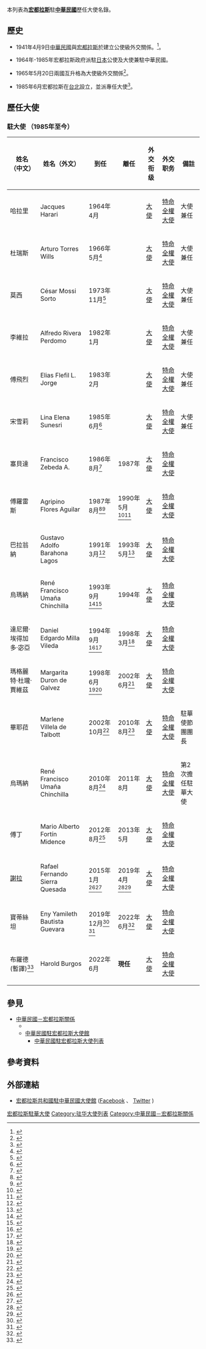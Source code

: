 
本列表為'''[[宏都拉斯|宏都拉斯]]'''駐'''[[中華民國|中華民國]]'''歷任大使名錄。
==歷史==
*1941年4月9日[[中華民國|中華民國]]與[[宏都拉斯|宏都拉斯]]於建立公使級外交關係。<ref>{{cite web|url=https://www.taiwanembassy.org/hn/post/8.html|title=中華民國駐宏都拉斯共和國大使館組織職掌|publisher=中華民國駐外單位聯合網站|date=2018-03-08|accessdate=2018-03-16|archive-date=2018-03-16|archive-url=https://web.archive.org/web/20180316215304/https://www.taiwanembassy.org/hn/post/8.html|dead-url=no}}</ref>。

*1964年-1985年宏都拉斯政府派駐[[日本|日本]]公使及大使兼駐中華民國。

*1965年5月20日兩國互升格為大使級外交關係<ref name="ROC Foreign Relation Yearbook 1997">{{cite web|url=http://multilingual.mofa.gov.tw/web/web_UTF-8/almanac/almanac1997/3-1-6.html|title=中華民國外交部86年外交年鑑|publisher=[[中華民國外交部|中華民國外交部]]|date=1998-06|accessdate=2017-12-16|archive-date=2013-06-04|archive-url=https://web.archive.org/web/20130604074247/http://multilingual.mofa.gov.tw/web/web_UTF-8/almanac/almanac1997/3-1-6.html|dead-url=no}}</ref>。

*1985年6月宏都拉斯在[[台北|台北]]設立{{link-ja|宏都拉斯駐華大使館|在中華民国ホンジュラス大使館|駐華大使館}}，並派專任大使<ref name="ROC Foreign Relation Yearbook 1997">{{cite web|url=http://multilingual.mofa.gov.tw/web/web_UTF-8/almanac/almanac1997/3-1-6.html|title=中華民國外交部86年外交年鑑|publisher=[[中華民國外交部|中華民國外交部]]|date=1998-06|accessdate=2017-12-16|archive-date=2013-06-04|archive-url=https://web.archive.org/web/20130604074247/http://multilingual.mofa.gov.tw/web/web_UTF-8/almanac/almanac1997/3-1-6.html|dead-url=no}}</ref>。

==歷任大使==
==={{HND}}駐{{ROC}}大使 （1985年至今）===
{| class="wikitable" 
|- 
!姓名（中文）
!姓名（外文）
!到任
!離任
!外交衔级
!外交职务
!colspan="2" | 備註
|- 
|哈拉里
|Jacques Harari
|1964年4月
|
|[[大使|大使]]
|[[特命全權大使|特命全權大使]]
|{{JPN}}大使兼任
|- 
|杜瑞斯
|Arturo Torres Wills
|1966年5月<ref>{{cite news|url=https://www.ttv.com.tw/news/tdcm/viewnews.asp?news=0109118|title=宏都拉斯共和國新任駐華大使杜瑞斯（Arturo Torres Wills）向蔣總統呈遞到任國書。|publisher=臺視全球資訊網文化資產網站|date=1966-05-19|accessdate=2017-11-25|archive-date=2017-12-01|archive-url=https://web.archive.org/web/20171201035543/https://www.ttv.com.tw/news/tdcm/viewnews.asp?news=0109118|dead-url=no}}</ref>
|
|[[大使|大使]]
|[[特命全權大使|特命全權大使]]
|{{JPN}}大使兼任
|- 
|莫西
|César Mossi Sorto
|1973年11月<ref>{{cite news|url=https://www.ttv.com.tw/news/tdcm/viewnews.asp?news=0255941|title=宏都拉斯共和國新任駐華大使莫西（César Mossi Sorto）呈遞到任國書副本。|publisher=臺視全球資訊網文化資產網站|date=1973-11-05|accessdate=2017-03-24|archive-date=2017-12-01|archive-url=https://web.archive.org/web/20171201035458/https://www.ttv.com.tw/news/tdcm/viewnews.asp?news=0255941|dead-url=no}}</ref>
|
|[[大使|大使]]
|[[特命全權大使|特命全權大使]]
|{{JPN}}大使兼任
|-
|李維拉
|Alfredo Rivera Perdomo
|1982年1月
|
|[[大使|大使]]
|[[特命全權大使|特命全權大使]]
|{{JPN}}大使兼任
|-
|傅飛烈
|Elias Flefil L. Jorge
|1983年2月
|
|[[大使|大使]]
|[[特命全權大使|特命全權大使]]
|{{JPN}}大使兼任
|- 
|宋雪莉
|Lina Elena Sunesri
|1985年6月<ref>{{cite news|url=https://www.mofa.gov.tw/News_Content_M_2.aspx?n=FAEEE2F9798A98FD&sms=6DC19D8F09484C89&s=DC14B48AA3713E92|title=宏都拉斯共和國新任駐華大使宋雪莉（Lina Elena Sunesri）向蔣總統呈遞到任國書。|publisher=[[中華民國外交部|中華民國外交部]]|date=1985-06-01|accessdate=2017-03-24|archive-date=2017-03-24|archive-url=https://web.archive.org/web/20170324175204/http://www.mofa.gov.tw/News_Content_M_2.aspx?n=FAEEE2F9798A98FD&sms=6DC19D8F09484C89&s=DC14B48AA3713E92|dead-url=no}}</ref>
|
|[[大使|大使]]
|[[特命全權大使|特命全權大使]]
|{{JPN}}大使兼任
|- 
|塞貝達
|Francisco Zebeda A.
|1986年8月<ref>{{cite news|url=http://www.mofa.gov.tw/News_Content_M_2.aspx?n=FAEEE2F9798A98FD&sms=6DC19D8F09484C89&s=1AE834D73E28992D|title=宏都拉斯共和國新任駐華大使塞貝達（Francisco Zebeda A.）向蔣總統呈遞到任國書。|publisher=[[中華民國外交部|中華民國外交部]]|date=1986-08-22|accessdate=2017-03-24|archive-date=2017-03-24|archive-url=https://web.archive.org/web/20170324174700/http://www.mofa.gov.tw/News_Content_M_2.aspx?n=FAEEE2F9798A98FD&sms=6DC19D8F09484C89&s=1AE834D73E28992D|dead-url=no}}</ref>
|1987年
|[[大使|大使]]
|[[特命全權大使|特命全權大使]]
|
|- 
|傅羅雷斯
|Agripino Flores Aguilar
|1987年8月<ref>{{cite news|url=http://www.mofa.gov.tw/News_Content_M_2.aspx?n=FAEEE2F9798A98FD&sms=6DC19D8F09484C89&s=884648D2BADD971B|title=宏都拉斯共和國新任駐華大使傅羅雷斯（Agripino Flores Aguilar）向丁部長呈遞到任國書副本。|publisher=[[中華民國外交部|中華民國外交部]]|date=1987-08-20|accessdate=2017-03-24|archive-date=2017-04-16|archive-url=https://web.archive.org/web/20170416222138/http://www.mofa.gov.tw/News_Content_M_2.aspx?n=FAEEE2F9798A98FD&sms=6DC19D8F09484C89&s=884648D2BADD971B|dead-url=no}}</ref><ref>{{cite news|url=http://www.mofa.gov.tw/News_Content_M_2.aspx?n=FAEEE2F9798A98FD&sms=6DC19D8F09484C89&s=9565EFE9666DE8DB|title=宏都拉斯共和國新任駐華大使傅羅雷斯（Agripino Flores Aguilar）向蔣總統呈遞到任國書。|publisher=[[中華民國外交部|中華民國外交部]]|date=1987-08-28|accessdate=2017-03-24|archive-date=2017-04-16|archive-url=https://web.archive.org/web/20170416222218/http://www.mofa.gov.tw/News_Content_M_2.aspx?n=FAEEE2F9798A98FD&sms=6DC19D8F09484C89&s=9565EFE9666DE8DB|dead-url=no}}</ref>
|1990年5月<ref>{{cite news|url=http://www.mofa.gov.tw/News_Content_M_2.aspx?n=FAEEE2F9798A98FD&sms=6DC19D8F09484C89&s=9E8511351DDB2473|title=外交部部長連戰代表我政府頒贈大綬景星勳章乙座予宏都拉斯共和國駐華大使傅羅雷斯（Agripino Flores Aguilar）。|publisher=[[中華民國外交部|中華民國外交部]]|date=1990-05-15|accessdate=2017-03-24|archive-date=2017-03-25|archive-url=https://web.archive.org/web/20170325023855/http://www.mofa.gov.tw/News_Content_M_2.aspx?n=FAEEE2F9798A98FD&sms=6DC19D8F09484C89&s=9E8511351DDB2473|dead-url=no}}</ref><ref>{{cite news|url=https://www.mofa.gov.tw/News_Content_M_2.aspx?n=FAEEE2F9798A98FD&sms=6DC19D8F09484C89&s=E57AF9A010A7436D|title=宏都拉斯共和國駐華大使傅羅雷斯（Agripino Flores Aguilar）離華|publisher=[[中華民國外交部|中華民國外交部]]|date=1990-05-30|accessdate=2018-03-23|archive-date=2018-03-23|archive-url=https://web.archive.org/web/20180323155218/https://www.mofa.gov.tw/News_Content_M_2.aspx?n=FAEEE2F9798A98FD&sms=6DC19D8F09484C89&s=E57AF9A010A7436D|dead-url=no}}</ref>
|[[大使|大使]]
|[[特命全權大使|特命全權大使]]
|
|- 
|巴拉翁納
|Gustavo Adolfo Barahona Lagos
|1991年3月<ref>{{cite news|url=http://www.mofa.gov.tw/News_Content_M_2.aspx?n=FAEEE2F9798A98FD&sms=6DC19D8F09484C89&s=EF238AFE221D9EAE|title=宏都拉斯共和國新任駐華大使巴拉翁納（Gustavo Adolfo Barahona Lagos）向錢部長呈遞到任國書副本。|publisher=[[中華民國外交部|中華民國外交部]]|date=1991-03-06|accessdate=2017-03-24|archive-date=2017-03-24|archive-url=https://web.archive.org/web/20170324174907/http://www.mofa.gov.tw/News_Content_M_2.aspx?n=FAEEE2F9798A98FD&sms=6DC19D8F09484C89&s=EF238AFE221D9EAE|dead-url=no}}</ref>
|1993年5月<ref>{{cite news|url=http://www.mofa.gov.tw/News_Content_M_2.aspx?n=FAEEE2F9798A98FD&sms=6DC19D8F09484C89&s=5A572F163AF6CCAE|title=外交部部長錢復代表我政府頒贈大綬景星勳章乙座予瓜地馬拉共和國駐華大使穆利納閣下（Raul Molina Bedoya）及宏都拉斯共和國駐華大使巴拉翁納閣下（Gustavo Adolfo Barahona Lagos）|publisher=[[中華民國外交部|中華民國外交部]]|date=1993-05-17|accessdate=2017-03-24|archive-date=2017-03-25|archive-url=https://web.archive.org/web/20170325023952/http://www.mofa.gov.tw/News_Content_M_2.aspx?n=FAEEE2F9798A98FD&sms=6DC19D8F09484C89&s=5A572F163AF6CCAE|dead-url=no}}</ref>
|[[大使|大使]]
|[[特命全權大使|特命全權大使]]
|
|- 
|烏瑪納
|René Francisco Umaña Chinchilla
|1993年9月<ref>{{cite news|url=http://www.mofa.gov.tw/News_Content_M_2.aspx?n=FAEEE2F9798A98FD&sms=6DC19D8F09484C89&s=EF238AFE221D9EAE|title=宏都拉斯共和國新任駐華大使烏瑪納（Rene Francisco Umaña Chinchilla）向錢部長呈遞到任國書副本。|publisher=[[中華民國外交部|中華民國外交部]]|date=1993-09-03|accessdate=2017-03-24|archive-date=2017-03-24|archive-url=https://web.archive.org/web/20170324174907/http://www.mofa.gov.tw/News_Content_M_2.aspx?n=FAEEE2F9798A98FD&sms=6DC19D8F09484C89&s=EF238AFE221D9EAE|dead-url=no}}</ref><ref>{{cite news|url=http://www.president.gov.tw/Default.aspx?tabid=131&itemid=3582&rmid=514&word1=%e5%ae%8f%e9%83%bd%e6%8b%89%e6%96%af&word2=And&word3=%e7%83%8f%e7%91%aa%e7%b4%8d|title=宏都拉斯共和國新任駐華大使烏瑪納（Rene Francisco Umaña Chinchilla）向李總統呈遞到任國書。|publisher=[[中華民國總統府|中華民國總統府]]|date=1993-09-13|accessdate=2017-04-19}}</ref>
|1994年
|[[大使|大使]]
|[[特命全權大使|特命全權大使]]
|
|- 
|達尼爾·埃得加多·宓亞
|Daniel Edgardo Milla Vileda
|1994年9月<ref>{{cite news|url=http://www.mofa.gov.tw/News_Content_M_2.aspx?n=FAEEE2F9798A98FD&sms=6DC19D8F09484C89&s=EF238AFE221D9EAE|title=宏都拉斯共和國新任駐華大使達尼爾‧埃得加多‧宓亞（Daniel Edgardo Milla Vileda）向錢部長呈遞到任國書副本。|publisher=[[中華民國外交部|中華民國外交部]]|date=1993-09-03|accessdate=2017-03-24|archive-date=2017-03-24|archive-url=https://web.archive.org/web/20170324174907/http://www.mofa.gov.tw/News_Content_M_2.aspx?n=FAEEE2F9798A98FD&sms=6DC19D8F09484C89&s=EF238AFE221D9EAE|dead-url=no}}</ref><ref>{{cite news|url=http://www.president.gov.tw/Default.aspx?tabid=131&itemid=3582&rmid=514&word1=%e5%ae%8f%e9%83%bd%e6%8b%89%e6%96%af&word2=And&word3=%e7%83%8f%e7%91%aa%e7%b4%8d|title=宏都拉斯共和國新任駐華大使宓亞（Daniel Edgardo Milla Vileda）向李總統呈遞到任國書。|publisher=[[中華民國總統府|中華民國總統府]]|date=1994-09-09|accessdate=2017-04-19}}</ref>
|1998年3月<ref>{{cite news|url=http://www.president.gov.tw/Default.aspx?tabid=84&lctl=view&itemid=891&ctid=98&q=%e5%a4%a7%e7%b6%ac%e6%99%af%e6%98%9f%e5%8b%b3%e7%ab%a0|title=我政府頒贈大綬景星勳章乙座予宏都拉斯共和國駐華大使達尼爾‧埃得加多‧宓亞（Daniel Edgardo Milla Vileda）。|publisher=[[中華民國總統府|中華民國總統府]]|date=1998-03-02|accessdate=2017-04-21|archive-date=2019-11-30|archive-url=https://web.archive.org/web/20191130182620/https://www.president.gov.tw/Default.aspx?tabid=84&lctl=view&itemid=891&ctid=98&q=%e5%a4%a7%e7%b6%ac%e6%99%af%e6%98%9f%e5%8b%b3%e7%ab%a0|dead-url=no}}</ref>
|[[大使|大使]]
|[[特命全權大使|特命全權大使]]
|
|- 
|瑪格麗特·杜瓏·賈維茲
|Margarita Duron de Galvez
|1998年6月<ref>{{cite news|url=http://www.mofa.gov.tw/News_Content_M_2.aspx?n=FAEEE2F9798A98FD&sms=6DC19D8F09484C89&s=E27B266B1C85001A|title=宏都拉斯共和國新任駐華大使瑪格麗特‧杜瓏‧賈維茲（Margarita Duron de Galvez）向胡部長呈遞到任國書副本。|publisher=[[中華民國外交部|中華民國外交部]]|date=1998-06-24|accessdate=2017-03-24|archive-date=2017-04-17|archive-url=https://web.archive.org/web/20170417065615/http://www.mofa.gov.tw/News_Content_M_2.aspx?n=FAEEE2F9798A98FD&sms=6DC19D8F09484C89&s=E27B266B1C85001A|dead-url=no}}</ref><ref>{{cite news|url=http://www.president.gov.tw/Default.aspx?tabid=131&itemid=5321&rmid=514&word1=%e5%ae%8f%e9%83%bd%e6%8b%89%e6%96%af&word2=And&word3=%e6%9d%9c%e7%93%8f|title=宏都拉斯共和國新任駐華大使瑪格麗特‧杜瓏‧賈維茲（Margarita Duron de Galvez）向李總統呈遞到任國書。|publisher=[[中華民國總統府|中華民國總統府]]|date=1998-06-26|accessdate=2017-04-19}}</ref>
|2002年6月<ref>{{cite news|url=http://www.president.gov.tw/Default.aspx?tabid=84&lctl=view&itemid=1412&ctid=98&q=%e5%a4%a7%e4%bd%bf|title=我政府頒贈大綬景星勳章乙座予宏都拉斯共和國駐華大使瑪格麗特‧杜瓏‧賈維茲（Margarita Duron de Galvez）。|publisher=[[中華民國總統府|中華民國總統府]]|date=2002-05-29|accessdate=2017-04-19}}</ref>
|[[大使|大使]]
|[[特命全權大使|特命全權大使]]
|
|- 
|畢耶菈
|Marlene Villela de Talbott
|2002年10月<ref>{{cite news|url=http://www.president.gov.tw/Default.aspx?tabid=131&itemid=1014&rmid=514&word1=%e5%ae%8f%e9%83%bd%e6%8b%89%e6%96%af&word2=And&word3=%e7%95%a2%e8%80%b6%e8%8f%88|title=宏都拉斯共和國新任駐華大使畢耶菈（Marlene Villela de Talbott）向陳總統呈遞到任國書。|publisher=[[中華民國總統府|中華民國總統府]]|date=2002-10-18|accessdate=2017-04-19}}</ref>
|2010年8月<ref>{{cite news|url=http://www.president.gov.tw/Default.aspx?tabid=84&lctl=view&itemid=8212&ctid=98&q=%e5%a4%a7%e4%bd%bf|title=我政府頒贈大綬景星勳章乙座予宏都拉斯共和國駐華大使畢耶菈（Marlene Villela de Talbott）。|publisher=[[中華民國總統府|中華民國總統府]]|date=2010-06-29|accessdate=2017-04-19}}</ref>
|[[大使|大使]]
|[[特命全權大使|特命全權大使]]
|駐華使節團團長
|- 
|烏瑪納
|René Francisco Umaña Chinchilla
|2010年8月<ref>{{cite news|url=http://www.president.gov.tw/Default.aspx?tabid=131&itemid=22252&rmid=514&word1=%e5%ae%8f%e9%83%bd%e6%8b%89%e6%96%af&word2=And&word3=%e7%83%8f%e7%91%aa%e7%b4%8d|title=宏都拉斯共和國新任駐華大使烏瑪納（Rene Francisco Umaña Chinchilla）向馬總統呈遞到任國書。|publisher=[[中華民國總統府|中華民國總統府]]|date=2010-09-02|accessdate=2017-04-19}}</ref>
|2011年8月
|[[大使|大使]]
|[[特命全權大使|特命全權大使]]
|第2次擔任駐華大使
|- 
|傅丁
|Mario Alberto Fortín Midence
|2012年8月<ref>{{cite news|url=http://www.president.gov.tw/Default.aspx?tabid=131&itemid=27986&rmid=514&word1=%e5%ae%8f%e9%83%bd%e6%8b%89%e6%96%af&word2=And&word3=%e5%82%85%e4%b8%81|title=宏都拉斯共和國新任駐華大使傅丁（Mario Alberto Fortín Midence）向馬總統呈遞到任國書。|publisher=[[中華民國總統府|中華民國總統府]]|date=2012-08-28|accessdate=2017-04-19}}</ref>
|2013年5月
|[[大使|大使]]
|[[特命全權大使|特命全權大使]]
|
|- 
|[[謝拉_(外交官)|謝拉]]
|Rafael Fernando Sierra Quesada
|2015年1月<ref>{{cite news|url=http://www.mofa.gov.tw/News_Content_M_2.aspx?n=FAEEE2F9798A98FD&sms=6DC19D8F09484C89&s=FD95BBECEFFE46A0|title=宏都拉斯共和國新任駐華大使謝拉（Rafael Fernando Sierra Quesada）向林部長呈遞到任國書副本。|publisher=[[中華民國外交部|中華民國外交部]]|date=2015-01-21|accessdate=2017-04-17|archive-date=2017-04-18|archive-url=https://web.archive.org/web/20170418000011/http://www.mofa.gov.tw/News_Content_M_2.aspx?n=FAEEE2F9798A98FD&sms=6DC19D8F09484C89&s=FD95BBECEFFE46A0|dead-url=no}}</ref><ref>{{cite news|url=http://www.president.gov.tw/Default.aspx?tabid=131&itemid=34088&rmid=514&word1=%e5%ae%8f%e9%83%bd%e6%8b%89%e6%96%af&word2=And&word3=%e8%ac%9d%e6%8b%89|title=宏都拉斯共和國新任駐華大使謝拉（Rafael Fernando Sierra Quesada）向馬總統呈遞到任國書。|publisher=[[中華民國總統府|中華民國總統府]]|date=2015-02-04|accessdate=2017-04-17}}</ref>
|2019年4月<ref>{{cite news|url=https://tw.news.yahoo.com/%E9%A7%90%E5%8F%B04%E5%B9%B4%E5%A4%9A-%E5%AE%8F%E9%83%BD%E6%8B%89%E6%96%AF%E5%A4%A7%E4%BD%BF%E8%AC%9D%E6%8B%89%E5%B0%87%E9%9B%A2%E4%BB%BB-%E5%9C%96-140303726.html|title=駐台4年多 宏都拉斯大使謝拉將離任。|publisher=[[中央社|中央社]]|date=2019-04-04|accessdate=2019-04-16|archive-date=2019-04-16|archive-url=https://web.archive.org/web/20190416043023/https://tw.news.yahoo.com/%25E9%25A7%2590%25E5%258F%25B04%25E5%25B9%25B4%25E5%25A4%259A-%25E5%25AE%258F%25E9%2583%25BD%25E6%258B%2589%25E6%2596%25AF%25E5%25A4%25A7%25E4%25BD%25BF%25E8%25AC%259D%25E6%258B%2589%25E5%25B0%2587%25E9%259B%25A2%25E4%25BB%25BB-%25E5%259C%2596-140303726.html|dead-url=no}}</ref><ref>{{cite news|url=http://www.latribuna.hn/2019/04/13/condecoran-embajador-en-taiwan-antes-de-incorporarse-a-washington/?fbclid=IwAR2IJAWeKfiq0bT71gyte9n6Dmb3vQCW23v90up59O3IQ33dp3fBi_pgo6E|title=我政府頒贈大綬景星勳章乙座予宏都拉斯共和國駐台大使謝拉（Rafael Fernando Sierra Quesada）。|publisher=論壇報|date=2019-04-13|accessdate=2019-04-16|archive-date=2019-11-11|archive-url=https://web.archive.org/web/20191111203633/https://www.latribuna.hn/2019/04/13/condecoran-embajador-en-taiwan-antes-de-incorporarse-a-washington/?fbclid=IwAR2IJAWeKfiq0bT71gyte9n6Dmb3vQCW23v90up59O3IQ33dp3fBi_pgo6E|dead-url=no}}</ref>
|[[大使|大使]]
|[[特命全權大使|特命全權大使]]
|
|- 
|寶蒂絲坦
|Eny Yamileth Bautista Guevara
|2019年12月<ref>{{cite news|url=https://www.mofa.gov.tw/News_Content.aspx?n=8742DCE7A2A28761&s=6CBDE4ECC8FD1B02|title=宏都拉斯共和國新任駐臺大使寶蒂絲坦（Eny Yamileth Bautista Guevara）向吳部長呈遞到任國書副本。|publisher=[[中華民國外交部|中華民國外交部]]|date=2019-12-17|accessdate=2019-12-17|archive-date=2019-12-17|archive-url=https://web.archive.org/web/20191217130138/https://www.mofa.gov.tw/News_Content.aspx%3Fn%3D8742DCE7A2A28761%26s%3D6CBDE4ECC8FD1B02|dead-url=no}}</ref> <ref>{{cite news|url=https://www.president.gov.tw/NEWS/25127|title=宏都拉斯共和國新任駐臺大使寶蒂絲坦（Eny Yamileth Bautista Guevara）向蔡總統呈遞到任國書。|publisher=[[中華民國總統府|中華民國總統府]]|date=2019-12-19|accessdate=2019-12-19|archive-date=2019-12-19|archive-url=https://web.archive.org/web/20191219072456/https://www.president.gov.tw/NEWS/25127|dead-url=no}}</ref>
|2022年6月<ref>{{cite news|url=https://www.mofa.gov.tw/News_Content.aspx?n=95&sms=73&s=98005|title=我政府頒贈大綬景星勳章乙座予宏都拉斯共和國駐台大使寶蒂絲坦（Eny Yamileth Bautista Guevara）。|publisher=[[中華民國外交部|中華民國外交部]]|date=2022-06-14|accessdate=2022-06-14|archive-date=2022-06-15|archive-url=https://web.archive.org/web/20220615032615/https://www.mofa.gov.tw/News_Content.aspx?n=95&sms=73&s=98005}}</ref>
|[[大使|大使]]
|[[特命全權大使|特命全權大使]]
|
|- 
|布羅德(暫譯)<ref>{{cite web|url=https://udn.com/news/story/6656/6419016|title=台灣、宏都拉斯派新大使 外交部：正常輪調邦誼友好|publisher=[[聯合新聞網|聯合新聞網]]|date=2022-06-27|accessdate=2022-06-27}}</ref>
|Harold Burgos
|2022年6月
|'''現任'''
|[[大使|大使]]
|[[特命全權大使|特命全權大使]]
|
|}

==參見==
*[[中華民國－宏都拉斯關係|中華民國－宏都拉斯關係]]
**{{link-ja|宏都拉斯駐華大使館|在中華民国ホンジュラス大使館}}
**[[中華民國駐宏都拉斯大使館|中華民國駐宏都拉斯大使館]]
***[[中華民國駐宏都拉斯大使列表|中華民國駐宏都拉斯大使列表]]

==參考資料==
{{reflist|2}}

==外部連結==
*[https://embajadahondurastw.wixsite.com/hnembassytw/copy-of-inicio  宏都拉斯共和國駐中華民國大使館] {{Wayback|url=https://embajadahondurastw.wixsite.com/hnembassytw/copy-of-inicio |date=20171201182613 }} <!--{{Wayback|url=https://embajadahondurastw.wixsite.com/hnembassytw/copy-of-inicio |date=20171201182613 }}-->{{es}}([https://www.facebook.com/EmbajadaHondurasTW/ Facebook] {{Wayback|url=https://www.facebook.com/EmbajadaHondurasTW/ |date=20190221023019 }}、<!--{{Wayback|url=https://www.facebook.com/EmbajadaHondurasTW/ |date=20190221023019 }}-->[https://twitter.com/embhntw Twitter] {{Wayback|url=https://twitter.com/embhntw |date=20200523093905 }})<!--{{Wayback|url=https://twitter.com/embhntw |date=20200523093905 }}-->

{{宏都拉斯駐華大使}}
{{驻华大使|民國}}

[[Category:宏都拉斯駐華大使|]]
[[Category:驻华大使列表|Category:驻华大使列表]]
[[Category:中華民國－宏都拉斯關係|Category:中華民國－宏都拉斯關係]]